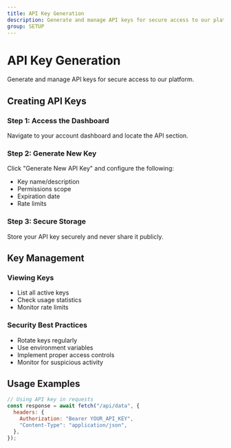 ```yaml
---
title: API Key Generation
description: Generate and manage API keys for secure access to our platform
group: SETUP
---
```


# API Key Generation

Generate and manage API keys for secure access to our platform.

## Creating API Keys

### Step 1: Access the Dashboard

Navigate to your account dashboard and locate the API section.

### Step 2: Generate New Key

Click "Generate New API Key" and configure the following:

- Key name/description
- Permissions scope
- Expiration date
- Rate limits

### Step 3: Secure Storage

Store your API key securely and never share it publicly.

## Key Management

### Viewing Keys

- List all active keys
- Check usage statistics
- Monitor rate limits

### Security Best Practices

- Rotate keys regularly
- Use environment variables
- Implement proper access controls
- Monitor for suspicious activity

## Usage Examples

```javascript
// Using API key in requests
const response = await fetch("/api/data", {
  headers: {
    Authorization: "Bearer YOUR_API_KEY",
    "Content-Type": "application/json",
  },
});
```
